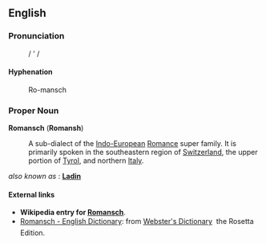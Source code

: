 ==English==

===Pronunciation===
:/ ' /
====Hyphenation====
:Ro-mansch

===Proper Noun===
'''Romansch''' ('''Romansh''')

: A sub-dialect of the [[Indo-European]] [[Romance]] super family. It is primarily spoken in the southeastern region of [[w:Switzerland|Switzerland]], the upper portion of [[w:Tyrol|Tyrol]], and northern [[w:Italy|Italy]].

''also known as'' : '''[[Ladin]]'''

==== External links ====
*'''Wikipedia entry for [[w:Romansch|Romansch]]'''.
*[http://www.websters-online-dictionary.org/definition/Romansch-english/ Romansch - English Dictionary]: from [http://www.websters-online-dictionary.org/ Webster's Dictionary] &#151; the Rosetta Edition.